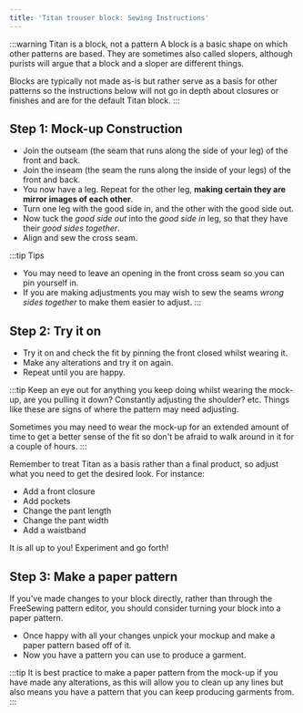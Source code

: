 ```yaml
---
title: 'Titan trouser block: Sewing Instructions'
---
```


:::warning Titan is a block, not a pattern
A block is a basic shape on which other patterns are based. They are sometimes
also called slopers, although purists will argue that a block and a sloper are
different things.

Blocks are typically not made as-is but rather serve as a basis for other
patterns so the instructions below will not go in depth about closures or
finishes and are for the default Titan block.
:::

## Step 1: Mock-up Construction

- Join the outseam (the seam that runs along the side of your leg) of the front
  and back.
- Join the inseam (the seam the runs along the inside of your legs) of the
  front and back.
- You now have a leg. Repeat for the other leg, **making certain they are
  mirror images of each other**.
- Turn one leg with the good side in, and the other with the good side out.
- Now tuck the _good side out_ into the _good side in_ leg, so that they have
  their _good sides together_.
- Align and sew the cross seam.

:::tip Tips

- You may need to leave an opening in the front cross seam so you can pin
  yourself in.
- If you are making adjustments you may wish to sew the seams _wrong sides
  together_ to make them easier to adjust.
  :::

## Step 2: Try it on

- Try it on and check the fit by pinning the front closed whilst wearing it.
- Make any alterations and try it on again.
- Repeat until you are happy.

:::tip
Keep an eye out for anything you keep doing whilst wearing the mock-up, are you
pulling it down? Constantly adjusting the shoulder? etc. Things like these are
signs of where the pattern may need adjusting.

Sometimes you may need to wear the mock-up for an extended amount of time to
get a better sense of the fit so don't be afraid to walk around in it for a
couple of hours.
:::

Remember to treat Titan as a basis rather than a final product, so adjust what
you need to get the desired look. For instance:

- Add a front closure
- Add pockets
- Change the pant length
- Change the pant width
- Add a waistband

It is all up to you! Experiment and go forth!

## Step 3: Make a paper pattern

If you've made changes to your block directly, rather than through the
FreeSewing pattern editor, you should consider turning your block into a paper
pattern.

- Once happy with all your changes unpick your mockup and make a paper pattern
  based off of it.
- Now you have a pattern you can use to produce a garment.

:::tip
It is best practice to make a paper pattern from the mock-up if you have made
any alterations, as this will allow you to clean up any lines but also means
you have a pattern that you can keep producing garments from.
:::
